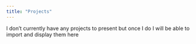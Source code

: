 ```yaml
---
title: "Projects"
---
```


I don't currently have any projects to present but once I do I will be able to import and display them here
